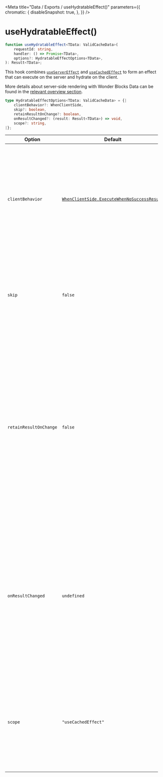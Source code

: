 
<Meta
    title="Data / Exports / useHydratableEffect()"
    parameters={{
        chromatic: {
            disableSnapshot: true,
        },
    }}
/>

# useHydratableEffect()

```ts
function useHydratableEffect<TData: ValidCacheData>(
    requestId: string,
    handler: () => Promise<TData>,
    options?: HydratableEffectOptions<TData>,
): Result<TData>;
```

This hook combines [`useServerEffect`](/docs/data-exports-useservereffect--page) and [`useCachedEffect`](/docs/data-exports-usecachedeffect--page) to form an effect that can execute on the server and hydrate on the client.

More details about server-side rendering with Wonder Blocks Data can be found in the [relevant overview section](/docs/data-server-side-rendering-and-hydration--page).


```ts
type HydratableEffectOptions<TData: ValidCacheData> = {|
    clientBehavior?: WhenClientSide,
    skip?: boolean,
    retainResultOnChange?: boolean,
    onResultChanged?: (result: Result<TData>) => void,
    scope?: string,
|};
```

| Option | Default | Description |
| ------ | ------- | ----------- |
| `clientBehavior` | [`WhenClientSide.ExecuteWhenNoSuccessResult`](/docs/data-exports-whenclientside--page#whenclientsideexecutewhennosuccessresult) | How the hook should behave when rendering client-side for the first time. This controls the hydration and execution of the effect on the client. Changing this value after the initial render is inert. For more information on other behaviors, see [`WhenClientSide`](/docs/data-exports-whenclientside--page). |
| `skip` | `false` | When `true`, the effect will not be executed; otherwise, the effect will be executed.  If this is set to `true` while the effect is still pending, the pending effect will be cancelled. |
| `retainResultOnChange` | `false` | When `true`, the effect will not reset the result to the loading status while executing if the requestId changes, instead, returning the existing result from before the change; otherwise, the result will be set to loading status.  If the status is loading when the changes are made, it will remain as loading; old pending effects are discarded on changes and as such this value has no effect in that case.|
| `onResultChanged` | `undefined` | Callback that is invoked if the result for the given hook has changed. When defined, the hook will invoke this callback whenever it has reason to change the result and will not otherwise affect component rendering directly. When not defined, the hook will ensure the component re-renders to pick up the latest result. |
| `scope` | `"useCachedEffect"` | Scope to use with the shared cache. When specified, the given scope will be used to isolate this hook's cached results. Otherwise, the default scope will be used. Changing this value after the first call is not supported. |
